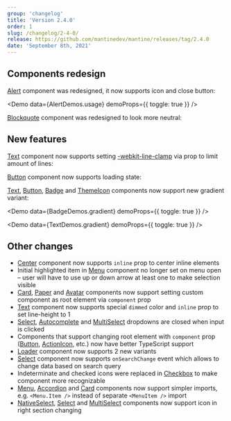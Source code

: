 ```yaml
---
group: 'changelog'
title: 'Version 2.4.0'
order: 1
slug: /changelog/2-4-0/
release: https://github.com/mantinedev/mantine/releases/tag/2.4.0
date: 'September 8th, 2021'
---
```



## Components redesign

[Alert](https://mantine.dev/core/alert/) component was redesigned, it now supports icon and close button:

<Demo data={AlertDemos.usage} demoProps={{ toggle: true }} />

[Blockquote](https://mantine.dev/core/blockquote/) component was redesigned to look more neutral:

<Demo data={BlockquoteDemos.configurator} />

## New features

[Text](https://mantine.dev/core/text/) component now supports setting [-webkit-line-clamp](https://developer.mozilla.org/en-US/docs/Web/CSS/-webkit-line-clamp)
via prop to limit amount of lines:

<Demo data={TextDemos.linesConfigurator} />

[Button](https://mantine.dev/core/button/) component now supports loading state:

<Demo data={ButtonDemos.loadingConfigurator} />

[Text](https://mantine.dev/core/text/), [Button](https://mantine.dev/core/button/), [Badge](https://mantine.dev/core/badge/) and [ThemeIcon](https://mantine.dev/core/theme-icon/) components now support new gradient variant:

<Demo data={BadgeDemos.gradient} demoProps={{ toggle: true }} />

<Demo data={TextDemos.gradient} demoProps={{ toggle: true }} />

## Other changes

- [Center](https://mantine.dev/core/center/) component now supports `inline` prop to center inline elements
- Initial highlighted item in [Menu](https://mantine.dev/core/menu/) component no longer set on menu open – user will have to use up or down arrow at least one to make selection visible
- [Card](https://mantine.dev/core/card/), [Paper](https://mantine.dev/core/paper/) and [Avatar](https://mantine.dev/core/avatar/) components now support setting custom component as root element via `component` prop
- [Text](https://mantine.dev/core/text/#dimmed) component now supports special `dimmed` color and `inline` prop to set line-height to 1
- [Select](https://mantine.dev/core/select/), [Autocomplete](https://mantine.dev/core/autocomplete/) and [MultiSelect](https://mantine.dev/core/multi-select/) dropdowns are closed when input is clicked
- Components that support changing root element with `component` prop ([Button](https://mantine.dev/core/button/), [ActionIcon](https://mantine.dev/core/action-icon/), etc.) now have better TypeScript support
- [Loader](https://mantine.dev/core/loader/) component now supports 2 new variants
- [Select](https://mantine.dev/core/select/) component now supports `onSearchChange` event which allows to change data based on search query
- Indeterminate and checked icons were replaced in [Checkbox](https://mantine.dev/core/checkbox/) to make component more recognizable
- [Menu](https://mantine.dev/core/menu/), [Accordion](https://mantine.dev/core/accordion/) and [Card](https://mantine.dev/core/card/) components now support simpler imports, e.g. `<Menu.Item />` instead of separate `<MenuItem />` import
- [NativeSelect](https://mantine.dev/core/native-select/#right-section), [Select](https://mantine.dev/core/select/#right-section) and [MultiSelect](https://mantine.dev/core/multi-select/#right-section) components now support icon in right section changing
